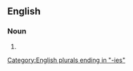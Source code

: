 ==English==

===Noun===
{{head|en|noun form}}

# {{plural of|hootenanny|lang=en}}

[[Category:English plurals ending in "-ies"]]